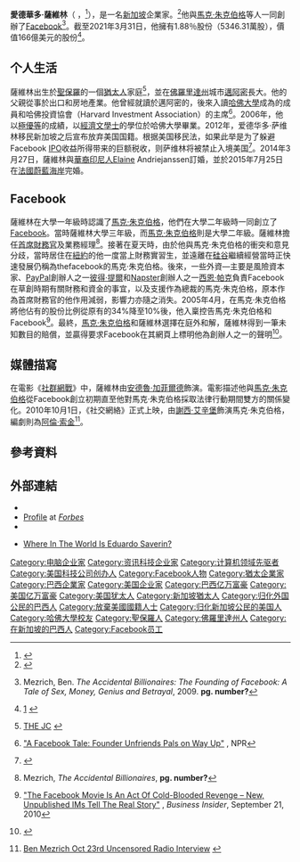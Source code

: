 {{noteTA
|1=zh-hans:扎克伯格;zh-hk:朱克伯格;zh-sg:扎克伯格;zh-tw:左克柏;
|2=zh-hans:社交网络;zh-hk:社交網絡;zh-tw:社群網戰;
|3=zh-hans:杰西·艾森伯格;zh-hk:謝西·艾辛堡;zh-tw:傑西·艾森柏格;
|4=zh-hk:阿倫·索金; zh-tw:艾倫·索金; zh-cn:阿伦·索尔金;
}}
{{Infobox person
|name         = '''Eduardo Saverin'''<br />愛德華多·薩維林
|image        = Eduardo Saverin CHINICT.JPG
|imagesize      = 250px
|birth_date   = {{Birth date and age|1982|3|19}}
|birth_place  = {{BRA}}[[聖保羅_(巴西)|聖保羅]]
|residence    = {{USA}}（1993 ~ 2009）<BR>{{SGP}}（2009 ~ 現在）
|parents   = Roberto Saverin<br>Sandra Saverin
|nationality   = {{SGP}}<BR>{{BRA}}<ref>{{en}}{{cite news|url=http://www.bloomberg.com/news/2012-05-12/facebook-co-founder-may-gain-choosing-singapore-over-u-s-.html|first=Danielle|last=Kucera|first2=Christine|last2=Harper|first3=Jesse|last3=Drucker|title=Facebook Co-Founder May Gain Choosing Singapore Over U.S.|work=Bloomberg News|date=2012-05-12|accessdate=2012-05-14|quote=Saverin still does hold Brazilian citizenship, Goodman said.|archive-date=2012-05-13|archive-url=https://web.archive.org/web/20120513134416/http://www.bloomberg.com/news/2012-05-12/facebook-co-founder-may-gain-choosing-singapore-over-u-s-.html|dead-url=no}}</ref><ref>{{en}}{{cite news |url=http://imcmsimages.mediacorp.sg/CMSFileserver/documents/006/PDF/20120517/1705HNP008.pdf |title=Saverin 'has no plans to become S'pore citizen' |work=[[Today_(Singapore_newspaper)|Today]] |date=2012-05-17 |accessdate=2012-05-17 |deadurl=yes |archiveurl=https://web.archive.org/web/20130526034613/http://imcmsimages.mediacorp.sg/CMSFileserver/documents/006/PDF/20120517/1705HNP008.pdf |archivedate=2013-05-26 }}</ref>
|alma_mater   = {{USA}}[[哈佛大學|哈佛大學]]
|net_worth    = {{nochange}}168億美金（2021年福布斯全球富豪榜第140位）<ref>{{en}}[http://www.forbeschina.com/review/list/002372.shtml {{Wayback|url=http://www.forbeschina.com/review/list/002372.shtml |date=20170415103704 }}</ref>
| known_for = [[Facebook|Facebook]]
}}

'''愛德華多·薩維林'''（'''{{lang-pt|Eduardo Saverin}}''' ，{{bd|1982年|3月19日|catIdx=Saverin, Eduardo}}<ref>{{en}}{{cite news | url=http://www.forbes.com/2010/10/06/americas-youngest-billionaires-business-young-billionaires.html | work=Forbes | title=America's Youngest Billionaires | date=6 October 2010 | accessdate=2010-12-26 | archive-date=2017-08-12 | archive-url=https://web.archive.org/web/20170812104238/https://www.forbes.com/2010/10/06/americas-youngest-billionaires-business-young-billionaires.html | dead-url=no }}</ref>），是一名[[新加坡|新加坡]]企業家。<ref>{{Cite web|title=Facebook Co-Founder Eduardo Saverin Becomes Singapore's Richest Person|url=https://www.forbes.com/sites/naazneenkarmali/2017/12/08/facebook-co-founder-eduardo-saverin-becomes-singapores-richest-person/|access-date=2021-09-25|author=Naazneen Karmali|date=2017-12-08|publisher=[[福布斯|福布斯]] Forbes|language=en|archive-date=2021-02-08|archive-url=https://web.archive.org/web/20210208160646/https://www.forbes.com/sites/naazneenkarmali/2017/12/08/facebook-co-founder-eduardo-saverin-becomes-singapores-richest-person/|dead-url=no}}</ref>他與[[馬克·朱克伯格|馬克·朱克伯格]]等人一同創辦了[[Facebook|Facebook]]<ref>{{en}}Mezrich, Ben. ''The Accidental Billionaires: The Founding of Facebook: A Tale of Sex, Money, Genius and Betrayal'', 2009. '''pg. number?'''</ref>。截至2021年3月31日，他擁有1.88％股份（5346.31萬股），價值166億美元的股份<ref>{{en}}[http://www.newstalk.ie/2011/news/7biz-facebook88/] {{Wayback|url=http://www.newstalk.ie/2011/news/7biz-facebook88/ |date=20110929165614 }}</ref>。

==个人生活==
薩維林出生於[[聖保羅_(巴西)|聖保羅]]的一個[[猶太人|猶太人]]家庭<ref>{{en}}[http://www.thejc.com/lifestyle/lifestyle-features/39327/the-social-network-how-jewish-facebook THE JC] {{Wayback|url=http://www.thejc.com/lifestyle/lifestyle-features/39327/the-social-network-how-jewish-facebook |date=20161126101310 }}</ref>，並在[[佛羅里達州|佛羅里達州]]城市[[邁阿密|邁阿密]]長大。他的父親從事於出口和房地產業。他曾經就讀於邁阿密的{{Link-en|格列佛學校|Gulliver School|格列佛準備學校}}，後來入讀[[哈佛大學|哈佛大學]]成為{{Link-en|鳳凰SK俱樂部|The Phoenix – S K Club}}的成員和哈佛投資協會（Harvard Investment Association）的主席<ref>{{en}}[http://www.npr.org/templates/story/story.php?storyId=106742510 "A Facebook Tale: Founder Unfriends Pals on Way Up"] {{Wayback|url=http://www.npr.org/templates/story/story.php?storyId=106742510 |date=20171019112534 }}, NPR</ref>。2006年，他以[[拉丁文學位榮譽|極優等]]的成績，以[[經濟|經濟]][[文學士|文學士]]的學位於哈佛大學畢業。2012年，爱德华多·萨维林移民新加坡之后宣布放弃美国国籍。根据美国移民法，如果此举是为了躲避Facebook [[IPO|IPO]]收益所得带来的巨额税收，则萨维林将被禁止入境美国<ref>{{zh}}{{cite news|author=李明|title=Facebook联合创始人萨维林或被禁止入境美国|url=http://finance.sina.com/gb/tech/sinacn/20120517/0735517453.html|accessdate=2013-02-04|newspaper=新浪网|date=2012年5月17日|archive-date=2015-06-08|archive-url=https://web.archive.org/web/20150608024911/http://finance.sina.com/gb/tech/sinacn/20120517/0735517453.html|dead-url=no}}</ref>。2014年3月27日，薩維林與[[華裔印尼人|華裔印尼人]]Elaine Andriejanssen訂婚，並於2015年7月25日在[[法國|法國]][[蔚藍海岸|蔚藍海岸]]完婚。

== Facebook ==
薩維林在大學一年級時認識了[[馬克·朱克伯格|馬克·朱克伯格]]，他們在大學二年級時一同創立了[[Facebook|Facebook]]。當時薩維林大學三年級，而[[馬克·朱克伯格|馬克·朱克伯格]]則是大學二年級。薩維林擔任[[首席財務官|首席財務官]]及業務經理<ref>{{en}}Mezrich, ''The Accidental Billionaires'', '''pg. number?'''</ref>。接著在夏天時，由於他與馬克·朱克伯格的衝突和意見分歧，當時居住在[[紐約|紐約]]的他一度當上財務實習生，並遠離在[[硅谷|硅谷]]繼續經營當時正快速發展仍稱為thefacebook的馬克·朱克伯格。後來，一些外資—主要是風險資本家、[[PayPal|PayPal]]創辦人之一[[彼得·提爾|彼得·提爾]]和[[Napster|Napster]]創辦人之一[[西恩·帕克|西恩·帕克]]負責Facebook在草創時期有關財務和資金的事宜，以及支援作為總裁的馬克·朱克伯格，原本作為首席財務官的他作用減弱，影響力亦隨之消失。2005年4月，在馬克·朱克伯格將他佔有的股份比例從原有的34%降至10%後，他入稟控告馬克·朱克伯格和Facebook<ref>{{en}}[http://www.businessinsider.com/facebook-movie-zuckerberg-ims#the-plan-goes-into-effect-4 "The Facebook Movie Is An Act Of Cold-Blooded Revenge – New, Unpublished IMs Tell The Real Story"] {{Wayback|url=http://www.businessinsider.com/facebook-movie-zuckerberg-ims#the-plan-goes-into-effect-4 |date=20101226040504 }}, ''Business Insider'', September 21, 2010</ref>。最終，[[馬克·朱克伯格|馬克·朱克伯格]]和薩維林選擇在庭外和解，薩維林得到一筆未知數目的賠償，並贏得要求Facebook在其網頁上標明他為創辦人之一的聲明<ref>{{pt}}{{cite journal|last=Carvalho dos Santos|first=Alexandre|coauthors=Marcelo Rainho|date=October 2009|title=A misteriosa história do brasileiro que fundou o Facebook|journal=Superinteressant]|publisher=Editora Abril|location=São Paulo|issue=270|pages=94–97|issn=0104-1789|oclc= 60743498|accessdate=2009-10-04}}</ref>。

== 媒體描寫 ==
在電影《[[社群網戰|社群網戰]]》中，薩維林由[[安德魯·加菲爾德|安德魯·加菲爾德]]飾演。電影描述他與[[馬克·朱克伯格|馬克·朱克伯格]]從Facebook創立初期直至他對馬克·朱克伯格採取法律行動期間雙方的關係變化。2010年10月1日，《社交網絡》正式上映，由[[謝西·艾辛堡|謝西·艾辛堡]]飾演馬克·朱克伯格，編劇則為[[阿倫·索金|阿倫·索金]]<ref>{{en}}[http://conspiracyworldwide.podomatic.com/entry/index/2010-10-23T08_05_51-07_00/ Ben Mezrich Oct 23rd Uncensored Radio Interview] {{Wayback|url=http://conspiracyworldwide.podomatic.com/entry/index/2010-10-23T08_05_51-07_00/ |date=20101027085117 }}</ref>。

== 參考資料 ==
{{Reflist|2}}

== 外部連結 ==
*{{Facebook|saverin}}
*[http://www.forbes.com/profile/eduardo-saverin/ Profile]{{Wayback|url=http://www.forbes.com/profile/eduardo-saverin/ |date=20130211190936 }} at ''[[Forbes|Forbes]]''
*{{Worldcat id|lccn-no2009-108504}}
*{{en}}[http://larrycheng.com/2009/06/15/where-in-the-world-is-eduardo-saverin/ Where In The World Is Eduardo Saverin?]{{Wayback|url=http://larrycheng.com/2009/06/15/where-in-the-world-is-eduardo-saverin/ |date=20101220234145 }}

{{Facebook_navbox}}

{{DEFAULTSORT:Saverin, Eduardo}}

[[Category:电脑企业家|Category:电脑企业家]]
[[Category:资讯科技企业家|Category:资讯科技企业家]]
[[Category:计算机领域先驱者|Category:计算机领域先驱者]]
[[Category:美国科技公司创办人|Category:美国科技公司创办人]]
[[Category:Facebook人物|Category:Facebook人物]]
[[Category:猶太企業家|Category:猶太企業家]]
[[Category:巴西企業家|Category:巴西企業家]]
[[Category:美国企业家|Category:美国企业家]]
[[Category:巴西亿万富豪|Category:巴西亿万富豪]]
[[Category:美国亿万富豪|Category:美国亿万富豪]]
[[Category:美国犹太人|Category:美国犹太人]]
[[Category:新加坡猶太人|Category:新加坡猶太人]]
[[Category:归化外国公民的巴西人|Category:归化外国公民的巴西人]]
[[Category:放棄美國國籍人士|Category:放棄美國國籍人士]]
[[Category:归化新加坡公民的美国人|Category:归化新加坡公民的美国人]]
[[Category:哈佛大學校友|Category:哈佛大學校友]]
[[Category:聖保羅人|Category:聖保羅人]]
[[Category:佛羅里達州人|Category:佛羅里達州人]]
[[Category:在新加坡的巴西人|Category:在新加坡的巴西人]]
[[Category:Facebook员工|Category:Facebook员工]]